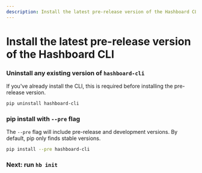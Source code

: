 ```yaml
---
description: Install the latest pre-release version of the Hashboard CLI
---
```



# Install the latest pre-release version of the Hashboard CLI

<Steps>

### Uninstall any existing version of `hashboard-cli`

If you've already install the CLI, this is required before installing the pre-release version.

```bash copy
pip uninstall hashboard-cli
```

### pip install with `--pre` flag

The `--pre` flag will include pre-release and development versions. By default, pip only finds stable versions.

```bash copy
pip install --pre hashboard-cli
```

### Next: run `hb init`

<Cards>
  <Card
    arrow
    icon=" "
    title="Learn about `hb init`"
    href="/docs/data-ops/cli/v3/init"
  />
</Cards>

</Steps>
